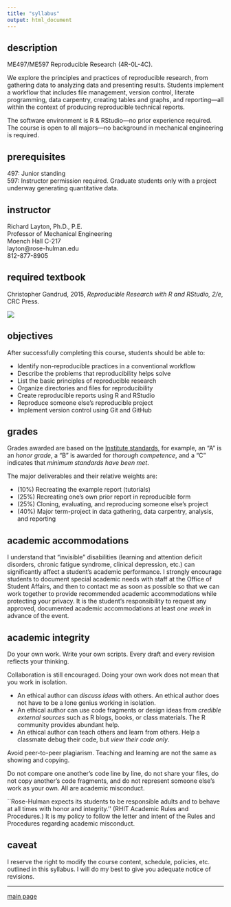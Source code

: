```yaml
---
title: "syllabus"
output: html_document
---
```


## description  

ME497/ME597 Reproducible Research (4R-0L-4C). 

We explore the principles and practices of reproducible research, from gathering data to analyzing data and presenting results. Students implement a  workflow that includes file management, version control, literate programming, data carpentry, creating tables and graphs, and reporting---all within the context of producing reproducible technical reports. 

The software environment is R & RStudio---no prior experience required. The course is open to all majors---no background in mechanical engineering is required. 


## prerequisites

497: Junior standing    
597: Instructor permission required. Graduate students only with a project underway generating quantitative data.    



## instructor

Richard Layton, Ph.D., P.E.    
Professor of Mechanical Engineering    
Moench Hall C-217    
layton@rose-hulman.edu    
812-877-8905    

## required textbook

Christopher Gandrud, 2015, *Reproducible Research with R and RStudio, 2/e*, CRC Press.    

![](images/gandrud-cover.jpg)    

 


## objectives

After successfully completing this course, students should be able to:

- Identify non-reproducible practices in a conventional workflow 
- Describe the problems that reproducibility helps solve 
- List the basic principles of reproducible research 
- Organize directories and files for reproducibility 
- Create reproducible reports using R and RStudio 
- Reproduce someone else's reproducible project 
- Implement version control using Git and GitHub 
 
## grades

Grades awarded are based on the [Institute standards](http://www.rose-hulman.edu/offices-services/registrar/rules-procedures/grades.aspx), for example, an "A" is an *honor grade*, a "B" is awarded for *thorough competence*, and a "C" indicates that *minimum standards have been met*. 

The major deliverables and their relative weights are: 

- (10%) Recreating the example report (tutorials)  
- (25%) Recreating one's own prior report in reproducible form 
- (25%) Cloning, evaluating, and reproducing someone else's project 
- (40%) Major term-project in data gathering, data carpentry, analysis, and reporting 



## academic accommodations

I understand that "invisible" disabilities (learning and attention deficit disorders, chronic fatigue syndrome, clinical depression, etc.) can significantly affect a student's academic performance.  I strongly encourage students to document special academic needs with staff at the Office of Student Affairs, and then to contact me as soon as possible so that we can work together to provide recommended academic accommodations while protecting your privacy.  It is the student's responsibility to request any approved, documented academic accommodations at least *one week* in advance of the event. 


## academic integrity

Do your own work. Write your own scripts. Every draft and every revision reflects your thinking.  

Collaboration is still encouraged. Doing your own work does not mean that you work in isolation.

- An ethical author can *discuss ideas* with others. An ethical author does not have to be a lone genius working in isolation. 
- An ethical author can use code fragments or design ideas from *credible external sources* such as R blogs, books, or class materials. The R community provides abundant help. 
- An ethical author can teach others and learn from others. Help a classmate debug their code, but *view their code only*. 



Avoid peer-to-peer plagiarism. Teaching and learning are not the same as showing and copying. 

Do not compare one another's code line by line, do not share your files, do not copy another's code fragments, and do not represent someone else's work as your own. All are academic misconduct.

``Rose-Hulman expects its students to be responsible adults and to behave at all times with honor and integrity.'' (RHIT Academic Rules and Procedures.)  It is my policy to follow the letter and intent of the Rules and Procedures regarding academic misconduct.    



## caveat

I reserve the right to modify the course content, schedule, policies, etc. outlined in this syllabus. I will do my best to give you adequate notice of revisions.  

---

[main page](../README.md)









